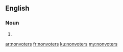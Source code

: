 ==English==

===Noun===
{{head|en}}

# {{plural of|nonvoter}}

[[ar:nonvoters]]
[[fr:nonvoters]]
[[ku:nonvoters]]
[[my:nonvoters]]